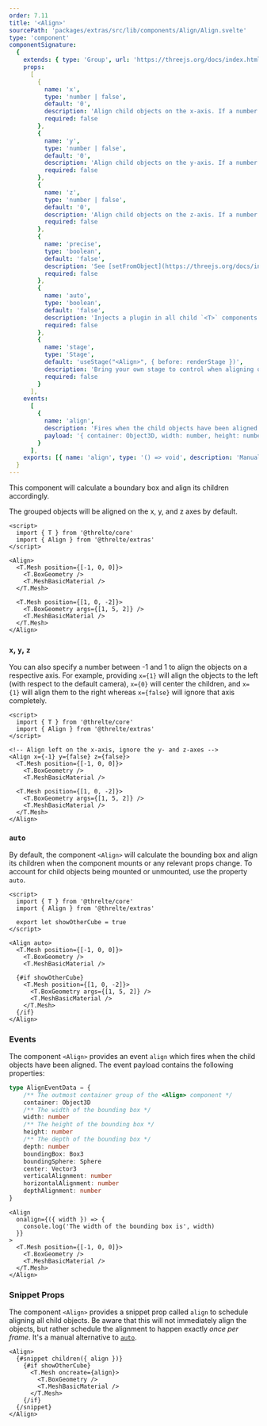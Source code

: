 ```yaml
---
order: 7.11
title: '<Align>'
sourcePath: 'packages/extras/src/lib/components/Align/Align.svelte'
type: 'component'
componentSignature:
  {
    extends: { type: 'Group', url: 'https://threejs.org/docs/index.html#api/en/objects/Group' },
    props:
      [
        {
          name: 'x',
          type: 'number | false',
          default: '0',
          description: 'Align child objects on the x-axis. If a number between -1 and 1 is provided, it will be used as the alignment on the x-axis. If `false` is provided, this axis will be ignored.',
          required: false
        },
        {
          name: 'y',
          type: 'number | false',
          default: '0',
          description: 'Align child objects on the y-axis. If a number between -1 and 1 is provided, it will be used as the alignment on the y-axis. If `false` is provided, this axis will be ignored.',
          required: false
        },
        {
          name: 'z',
          type: 'number | false',
          default: '0',
          description: 'Align child objects on the z-axis. If a number between -1 and 1 is provided, it will be used as the alignment on the z-axis. If `false` is provided, this axis will be ignored.',
          required: false
        },
        {
          name: 'precise',
          type: 'boolean',
          default: 'false',
          description: 'See [setFromObject](https://threejs.org/docs/index.html?q=box3#api/en/math/Box3.setFromObject)',
          required: false
        },
        {
          name: 'auto',
          type: 'boolean',
          default: 'false',
          description: 'Injects a plugin in all child `<T>` components to automatically align whenever a component mounts or unmounts.',
          required: false
        },
        {
          name: 'stage',
          type: 'Stage',
          default: 'useStage("<Align>", { before: renderStage })',
          description: 'Bring your own stage to control when aligning occurs. If not provided, aligning will occur before the main render stage.',
          required: false
        }
      ],
    events:
      [
        {
          name: 'align',
          description: 'Fires when the child objects have been aligned.',
          payload: '{ container: Object3D, width: number, height: number, depth: number, boundingBox: Box3, boundingSphere: Sphere, align: Vector3, verticalAlignment: number, horizontalAlignment: number, depthAlignment: number }'
        }
      ],
    exports: [{ name: 'align', type: '() => void', description: 'Manually trigger an alignment.' }]
  }
---
```



This component will calculate a boundary box and align its children accordingly.

<Example path="extras/align" showFile="Scene.svelte" />

The grouped objects will be aligned on the x, y, and z axes by default.

```svelte
<script>
  import { T } from '@threlte/core'
  import { Align } from '@threlte/extras'
</script>

<Align>
  <T.Mesh position={[-1, 0, 0]}>
    <T.BoxGeometry />
    <T.MeshBasicMaterial />
  </T.Mesh>

  <T.Mesh position={[1, 0, -2]}>
    <T.BoxGeometry args={[1, 5, 2]} />
    <T.MeshBasicMaterial />
  </T.Mesh>
</Align>
```

### `x`, `y`, `z`

You can also specify a number between -1 and 1 to align the objects on a respective axis. For example, providing `x={1}` will align the objects to the left (with respect to the default camera), `x={0}` will center the children, and `x={1}` will align them to the right whereas `x={false}` will ignore that axis completely.

```svelte
<script>
  import { T } from '@threlte/core'
  import { Align } from '@threlte/extras'
</script>

<!-- Align left on the x-axis, ignore the y- and z-axes -->
<Align x={-1} y={false} z={false}>
  <T.Mesh position={[-1, 0, 0]}>
    <T.BoxGeometry />
    <T.MeshBasicMaterial />

  <T.Mesh position={[1, 0, -2]}>
    <T.BoxGeometry args={[1, 5, 2]} />
    <T.MeshBasicMaterial />
  </T.Mesh>
</Align>
```

### `auto`

By default, the component `<Align>` will calculate the bounding box and align its children when the component mounts or any relevant props change. To account for child objects being mounted or unmounted, use the property `auto`.

```svelte
<script>
  import { T } from '@threlte/core'
  import { Align } from '@threlte/extras'

  export let showOtherCube = true
</script>

<Align auto>
  <T.Mesh position={[-1, 0, 0]}>
    <T.BoxGeometry />
    <T.MeshBasicMaterial />

  {#if showOtherCube}
    <T.Mesh position={[1, 0, -2]}>
      <T.BoxGeometry args={[1, 5, 2]} />
      <T.MeshBasicMaterial />
    </T.Mesh>
  {/if}
</Align>
```

### Events

The component `<Align>` provides an event `align` which fires when the child objects have been aligned. The event payload contains the following properties:

```ts
type AlignEventData = {
	/** The outmost container group of the <Align> component */
	container: Object3D
	/** The width of the bounding box */
	width: number
	/** The height of the bounding box */
	height: number
	/** The depth of the bounding box */
	depth: number
	boundingBox: Box3
	boundingSphere: Sphere
	center: Vector3
	verticalAlignment: number
	horizontalAlignment: number
	depthAlignment: number
}
```

```svelte
<Align
  onalign={({ width }) => {
    console.log('The width of the bounding box is', width)
  }}
>
  <T.Mesh position={[-1, 0, 0]}>
    <T.BoxGeometry />
    <T.MeshBasicMaterial />
  </T.Mesh>
</Align>
```

### Snippet Props

The component `<Align>` provides a snippet prop called `align` to schedule
aligning all child objects. Be aware that this will not immediately align the
objects, but rather schedule the alignment to happen exactly _once per frame_.
It's a manual alternative to [`auto`](#auto).

```svelte
<Align>
  {#snippet children({ align })}
    {#if showOtherCube}
      <T.Mesh oncreate={align}>
        <T.BoxGeometry />
        <T.MeshBasicMaterial />
      </T.Mesh>
    {/if}
  {/snippet}
</Align>
```
